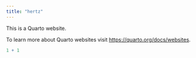 ```yaml
---
title: "hertz"
---
```


This is a Quarto website.

To learn more about Quarto websites visit <https://quarto.org/docs/websites>.

```r
1 + 1
```
